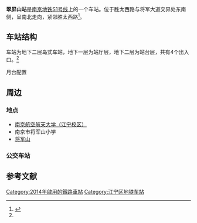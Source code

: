{{about|南京地铁S1号线所属车站|位于天津的大秦铁路车站|翠屏山站 (中国铁路)}}
{{Primarysources|time=2015-12-14T03:08:54+00:00}}
{{Station Infobox
|Station Name = 翠屏山站
|Engname = CUIPINGSHAN Station
|linecolour ={{南京地铁线路色|宁高}}
|Image =201712 Cuipingshan Station.jpg 
|Caption =站台 
|Number =
|Code =
|Location = [[江苏省|江苏省]][[南京市|南京市]][[江宁区_(南京市)|江宁区]][[将军大道|将军大道]]
|Coord = {{coord|31.948794|118.7911|format=dms|type:railwaystation_region:CN}}
|Colour =
|Type = 地下二层岛式
|Line = {{南京地铁线路名|S1}}
|connections = [[南京公交|南京公交]]
|Interchange =
|Hall =
|Open = 2014年7月1日
|Platform =
|Elevator for disabled =
|Escalator =
|Exit = 4
|Transport =
|Openhours =
|Time First =
|Time Last =
|Map =
<!--以下为车站线路指向功能，非必要参数-->
|Linename1 = {{南京地铁线路名|S1}}
|start1 = [[南京南站_(南京地铁)|南京南站]]
|pre1 = [[南京南站_(南京地铁)|南京南站]]
|next1 = [[河海大学·佛城西路站|河海大学·佛城西路]]
|end1 = [[空港新城江宁站|空港新城江宁]]
}}
'''翠屏山站'''是[[南京地铁S1号线|南京地铁S1号线]]上的一个车站。位于胜太西路与将军大道交界处东南侧，呈南北走向，紧邻胜太西路<ref name="nj-dt">{{cite web|url=http://www.njmetro.com.cn/service_05.aspx|title=车站简介|publisher=南京地铁|deadurl=yes|archiveurl=https://web.archive.org/web/20141024075142/http://www.njmetro.com.cn/service_05.aspx|archivedate=2014-10-24}}</ref>。

==车站结构==
车站为地下二层岛式车站，地下一层为站厅层，地下二层为站台层，共有4个出入口。<ref name="nj-dt"/>

;月台配置
{{RailStStart|c=东}}
{{RailStLine|||line=[[南京地铁S1号线|南京地铁S1号线]]|station=[[南京南站_(南京地铁)|南京南站]]|dir=l}}
{{RailStPlatform|岛}}
{{RailStLine|||line=[[南京地铁S1号线|南京地铁S1号线]]|station=[[河海大学·佛城西路站|河海大学·佛城西路]]、[[空港新城江宁站|空港新城江宁]]|dir=r}}
{{RailStEnd|c=西}}

==周边==
===地点===
*[[南京航空航天大学|南京航空航天大学（江宁校区）]]
*南京市将军山小学
*[[将军山|将军山]]

===公交车站===
{{南京公交线路简单列表|station=南航北门（近2、3出口）|719|768|820}}
{{南京公交线路简单列表|station=翠屏山（近3、4出口）|711|716|719|754|768|802|820}}
{{南京公交线路简单列表|station=井头路（近4出口）|719}}

==参考文献==
{{reflist}}
{{宁高城际轨道交通车站}}
[[Category:2014年啟用的鐵路車站|Category:2014年啟用的鐵路車站]]
[[Category:江宁区地铁车站|Category:江宁区地铁车站]]